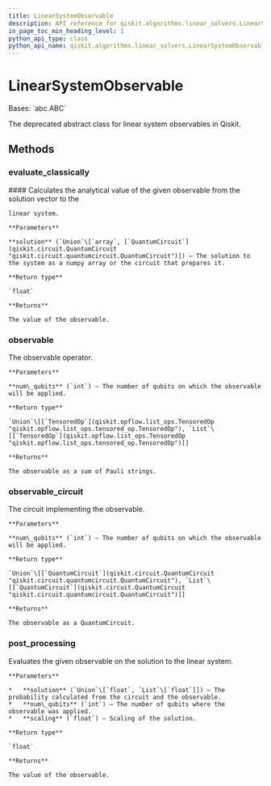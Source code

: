 ```yaml
---
title: LinearSystemObservable
description: API reference for qiskit.algorithms.linear_solvers.LinearSystemObservable
in_page_toc_min_heading_level: 1
python_api_type: class
python_api_name: qiskit.algorithms.linear_solvers.LinearSystemObservable
---
```


# LinearSystemObservable

<Class id="qiskit.algorithms.linear_solvers.LinearSystemObservable" github="https://github.com/qiskit/qiskit/tree/stable/0.22/qiskit/algorithms/linear_solvers/observables/linear_system_observable.py" signature="LinearSystemObservable">
  Bases: `abc.ABC`

  The deprecated abstract class for linear system observables in Qiskit.

  ## Methods

  ### evaluate\_classically

  <Function id="qiskit.algorithms.linear_solvers.LinearSystemObservable.evaluate_classically" name="evaluate_classically" signature="abstract LinearSystemObservable.evaluate_classically(solution)">
    #### Calculates the analytical value of the given observable from the solution vector to the

    linear system.

    **Parameters**

    **solution** (`Union`\[`array`, [`QuantumCircuit`](qiskit.circuit.QuantumCircuit "qiskit.circuit.quantumcircuit.QuantumCircuit")]) – The solution to the system as a numpy array or the circuit that prepares it.

    **Return type**

    `float`

    **Returns**

    The value of the observable.
  </Function>

  ### observable

  <Function id="qiskit.algorithms.linear_solvers.LinearSystemObservable.observable" name="observable" signature="abstract LinearSystemObservable.observable(num_qubits)">
    The observable operator.

    **Parameters**

    **num\_qubits** (`int`) – The number of qubits on which the observable will be applied.

    **Return type**

    `Union`\[[`TensoredOp`](qiskit.opflow.list_ops.TensoredOp "qiskit.opflow.list_ops.tensored_op.TensoredOp"), `List`\[[`TensoredOp`](qiskit.opflow.list_ops.TensoredOp "qiskit.opflow.list_ops.tensored_op.TensoredOp")]]

    **Returns**

    The observable as a sum of Pauli strings.
  </Function>

  ### observable\_circuit

  <Function id="qiskit.algorithms.linear_solvers.LinearSystemObservable.observable_circuit" name="observable_circuit" signature="abstract LinearSystemObservable.observable_circuit(num_qubits)">
    The circuit implementing the observable.

    **Parameters**

    **num\_qubits** (`int`) – The number of qubits on which the observable will be applied.

    **Return type**

    `Union`\[[`QuantumCircuit`](qiskit.circuit.QuantumCircuit "qiskit.circuit.quantumcircuit.QuantumCircuit"), `List`\[[`QuantumCircuit`](qiskit.circuit.QuantumCircuit "qiskit.circuit.quantumcircuit.QuantumCircuit")]]

    **Returns**

    The observable as a QuantumCircuit.
  </Function>

  ### post\_processing

  <Function id="qiskit.algorithms.linear_solvers.LinearSystemObservable.post_processing" name="post_processing" signature="abstract LinearSystemObservable.post_processing(solution, num_qubits, scaling=1)">
    Evaluates the given observable on the solution to the linear system.

    **Parameters**

    *   **solution** (`Union`\[`float`, `List`\[`float`]]) – The probability calculated from the circuit and the observable.
    *   **num\_qubits** (`int`) – The number of qubits where the observable was applied.
    *   **scaling** (`float`) – Scaling of the solution.

    **Return type**

    `float`

    **Returns**

    The value of the observable.
  </Function>
</Class>

